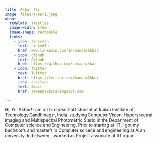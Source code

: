 ```yaml
---
title: Akbar Ali
image: files/akbar1.jpeg
about:
  template: trestles
  image-width: 17em
  image-shape: rectangle
  links:
    - icon: linkedin
      text: LinkedIn
      href: www.linkedin.com/in/aamaanakbar
    - icon: github
      text: Github
      href: https://github.com/aamaanakbar
    - icon: twitter
      text: Twitter
      href: https://twitter.com/AamaanAkbar
    - icon: envelope
      text: Email
      href: aamaanakbarali@gmail.com  
        
---
```

Hi, I’m Akbar! I am a Third year PhD student at Indian Institute of Technology,Gandhinagar, India. studying Computer Vision, Hyperspectral imaging and Multispectral Photometric Sterio in the Department of Computer science and Engineering. Prior to starting at IIT, I got my bachelor’s and master's in Computer scinece and engineering at Aliah university. In between, I worked as Project associate at IIT ropar. 
   
  





